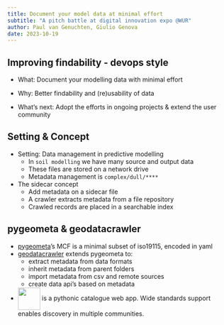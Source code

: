 ```yaml
---
title: Document your model data at minimal effort
subtitle: "A pitch battle at digital innovation expo @WUR"
author: Paul van Genuchten, Giulio Genova 
date: 2023-10-19
---
```


## Improving findability - devops style 

- What: Document your modelling data with minimal effort

- Why: Better findability and (re)usability of data

- What's next: Adopt the efforts in ongoing projects & extend the user community

## Setting & Concept

- Setting: Data management in predictive modelling
    - In `soil modelling` we have many source and output data
    - These files are stored on a network drive
    - Metadata management is `complex/dull/****`
- The sidecar concept
    - Add metadata on a sidecar file
    - A crawler extracts metadata from a file repository
    - Crawled records are placed in a searchable index

## pygeometa & geodatacrawler

- [pygeometa](https://github.com/geopython/pygeometa)'s MCF is a minimal subset of iso19115, encoded in yaml 
- [geodatacrawler](https://pypi.org/project/geodatacrawler/) extends pygeometa to: 
    - extract metadata from data formats
    - inherit metadata from parent folders
    - import metadata from csv and remote sources
    - create data api's based on metadata
- [![](https://demo.pycsw.org/gisdata/static/logo-horizontal.png){height="50" style="vertical-align:middle"}](https://pycsw.org) is a pythonic catalogue web app. Wide standards support enables discovery in multiple communities.